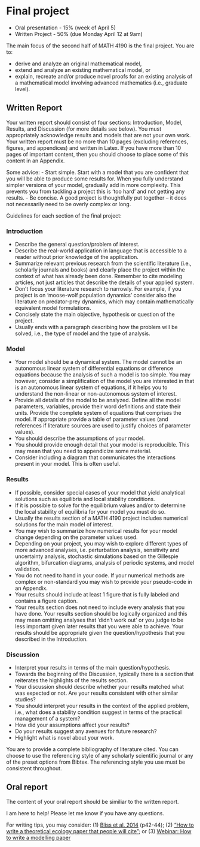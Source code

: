 # Final project {#final-project}

- Oral presentation - 15% (week of April 5)
- Written Project - 50% (due Monday April 12 at 9am)

The main focus of the second half of MATH 4190 is the final project. You are to:

-	derive and analyze an original mathematical model,
-	extend and analyze an existing mathematical model, or 
-	explain, recreate and/or produce novel proofs for an existing analysis of a mathematical model involving advanced mathematics (i.e., graduate level).

## Written Report
Your written report should consist of four sections: Introduction, Model, Results, and Discussion (for more details see below). You must appropriately acknowledge results and models that are not your own work. Your written report must be no more than 10 pages (excluding references, figures, and appendices) and written in Latex. If you have more than 10 pages of important content, then you should choose to place some of this content in an Appendix.

Some advice:
- Start simple. Start with a model that you are confident that you will be able to produce some results for. When you fully understand simpler versions of your model, gradually add in more complexity. This prevents you from tackling a project this is ‘too hard’ and not getting any results.
- Be concise. A good project is thoughtfully put together – it does not necessarily need to be overly complex or long.

Guidelines for each section of the final project:

### Introduction 
- Describe the general question/problem of interest.
- Describe the real-world application in language that is accessible to a reader without prior knowledge of the application.
- Summarize relevant previous research from the scientific literature (i.e., scholarly journals and books) and clearly place the project within the context of what has already been done. Remember to cite modeling articles, not just articles that describe the details of your applied system. 
- Don’t focus your literature research to narrowly. For example, if you project is on ‘moose-wolf population dynamics’ consider also the literature on predator-prey dynamics, which may contain mathematically equivalent model formulations.
- Concisely state the main objective, hypothesis or question of the project.
- Usually ends with a paragraph describing how the problem will be solved, i.e., the type of model and the type of analysis.

### Model
- Your model should be a dynamical system. The model cannot be an autonomous linear system of differential equations or difference equations because the analysis of such a model is too simple. You may however, consider a simplification of the model you are interested in that is an autonomous linear system of equations, if it helps you to understand the non-linear or non-autonomous system of interest.
- Provide all details of the model to be analyzed. Define all the model parameters, variables, provide their word definitions and state their units. Provide the complete system of equations that comprises the model. If appropriate provide a table of parameter values (and references if literature sources are used to justify choices of parameter values).
- You should describe the assumptions of your model.
- You should provide enough detail that your model is reproducible. This may mean that you need to appendicize some material.
- Consider including a diagram that communicates the interactions present in your model. This is often useful.

### Results
- If possible, consider special cases of your model that yield analytical solutions such as equilibria and local stability conditions.
- If it is possible to solve for the equilibrium values and/or to determine the local stability of equilibria for your model you must do so.
- Usually the results section of a MATH 4190 project includes numerical solutions for the main model of interest. 
- You may wish to summarize how numerical results for your model change depending on the parameter values used. 
- Depending on your project, you may wish to explore different types of more advanced analyses, i.e. perturbation analysis, sensitivity and uncertainty analysis, stochastic simulations based on the Gillespie algorithm, bifurcation diagrams, analysis of periodic systems, and model validation.
- You do not need to hand in your code. If your numerical methods are complex or non-standard you may wish to provide your pseudo-code in an Appendix.
- Your results should include at least 1 figure that is fully labeled and contains a figure caption. 
- Your results section does not need to include every analysis that you have done. Your results section should be logically organized and this may mean omitting analyses that ‘didn’t work out’ or you judge to be less important given later results that you were able to achieve. Your results should be appropriate given the question/hypothesis that you described in the Introduction.

### Discussion
- Interpret your results in terms of the main question/hypothesis.
- Towards the beginning of the Discussion, typically there is a section that reiterates the highlights of the results section.
- Your discussion should describe whether your results matched what was expected or not. Are your results consistent with other similar studies?
- You should interpret your results in the context of the applied problem, i.e., what does a stability condition suggest in terms of the practical management of a system?
- How did your assumptions affect your results?
- Do your results suggest any avenues for future research?
- Highlight what is novel about your work.

You are to provide a complete bibliography of literature cited. You can choose to use the referencing style of any scholarly scientific journal or any of the preset options from Bibtex. The referencing style you use must be consistent throughout.

## Oral report
The content of your oral report should be similiar to the written report.

I am here to help! Please let me know if you have any questions.

For writing tips, you may consider:
(1) [Bliss et al. 2014](https://m3challenge.siam.org/sites/default/files/uploads/siam-guidebook-final-press.pdf) (p42-44);
(2) [“How to write a theoretical ecology paper that people will cite”](http://matryoshka.org/2012/07/13/how-to-write-a-paper-people-will-cite/); or
(3) [Webinar: How to write a modelling paper](https://video.mbi.ohio-state.edu/video/player/?id=4775&title=Webinar%3A How to Write a Modelling Paper)
